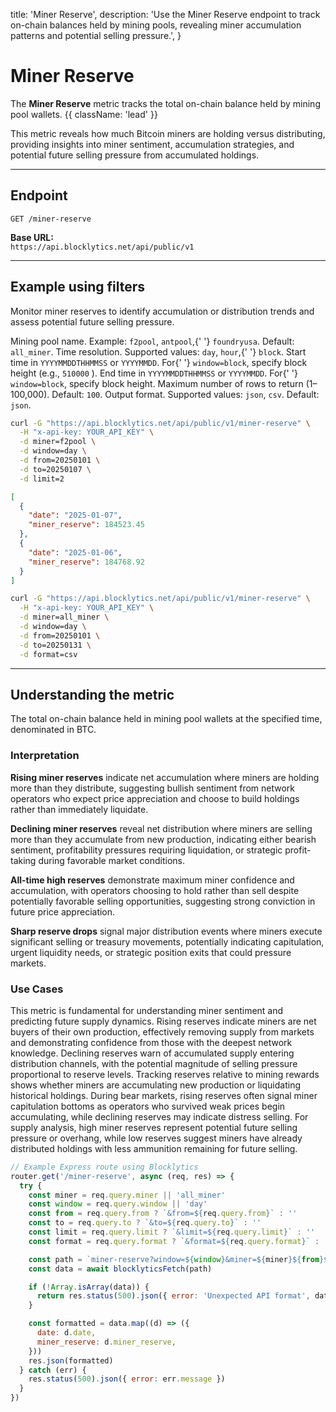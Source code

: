  title: 'Miner Reserve',
  description:
    'Use the Miner Reserve endpoint to track on-chain balances held by mining pools, revealing miner accumulation patterns and potential selling pressure.',
}

# Miner Reserve

The **Miner Reserve** metric tracks the total on-chain balance held by mining pool wallets. {{ className: 'lead' }}

This metric reveals how much Bitcoin miners are holding versus distributing, providing insights into miner sentiment, accumulation strategies, and potential future selling pressure from accumulated holdings.

---

## Endpoint

`GET /miner-reserve`

**Base URL:**  
`https://api.blocklytics.net/api/public/v1`

---

## Example using filters

<Row>
  <Col>

Monitor miner reserves to identify accumulation or distribution trends and assess potential future selling pressure.

<Properties>
  <Property name="miner" type="string">
    Mining pool name. Example: <code>f2pool</code>, <code>antpool</code>,{' '}
    <code>foundryusa</code>. Default: <code>all_miner</code>.
  </Property>
  <Property name="window" type="string">
    Time resolution. Supported values: <code>day</code>, <code>hour</code>,{' '}
    <code>block</code>.
  </Property>
  <Property name="from" type="string">
    Start time in <code>YYYYMMDDTHHMMSS</code> or <code>YYYYMMDD</code>. For{' '}
    <code>window=block</code>, specify block height (e.g., <code>510000</code>
    ).
  </Property>
  <Property name="to" type="string">
    End time in <code>YYYYMMDDTHHMMSS</code> or <code>YYYYMMDD</code>. For{' '}
    <code>window=block</code>, specify block height.
  </Property>
  <Property name="limit" type="integer">
    Maximum number of rows to return (1–100,000). Default: <code>100</code>.
  </Property>
  <Property name="format" type="string">
    Output format. Supported values: <code>json</code>, <code>csv</code>.
    Default: <code>json</code>.
  </Property>
</Properties>

  </Col>
  <Col>

```bash {title="Requesting Miner Reserve data"}
curl -G "https://api.blocklytics.net/api/public/v1/miner-reserve" \
  -H "x-api-key: YOUR_API_KEY" \
  -d miner=f2pool \
  -d window=day \
  -d from=20250101 \
  -d to=20250107 \
  -d limit=2
```

```json {title="Sample JSON response"}
[
  {
    "date": "2025-01-07",
    "miner_reserve": 184523.45
  },
  {
    "date": "2025-01-06",
    "miner_reserve": 184768.92
  }
]
```

```bash {title="Exporting as CSV"}
curl -G "https://api.blocklytics.net/api/public/v1/miner-reserve" \
  -H "x-api-key: YOUR_API_KEY" \
  -d miner=all_miner \
  -d window=day \
  -d from=20250101 \
  -d to=20250131 \
  -d format=csv
```

  </Col>
</Row>

---

## Understanding the metric

<Row>
  <Col>

<Properties>
  <Property name="miner_reserve" type="number">
    The total on-chain balance held in mining pool wallets at the specified
    time, denominated in BTC.
  </Property>
</Properties>

### Interpretation

**Rising miner reserves** indicate net accumulation where miners are holding more than they distribute, suggesting bullish sentiment from network operators who expect price appreciation and choose to build holdings rather than immediately liquidate.

**Declining miner reserves** reveal net distribution where miners are selling more than they accumulate from new production, indicating either bearish sentiment, profitability pressures requiring liquidation, or strategic profit-taking during favorable market conditions.

**All-time high reserves** demonstrate maximum miner confidence and accumulation, with operators choosing to hold rather than sell despite potentially favorable selling opportunities, suggesting strong conviction in future price appreciation.

**Sharp reserve drops** signal major distribution events where miners execute significant selling or treasury movements, potentially indicating capitulation, urgent liquidity needs, or strategic position exits that could pressure markets.

### Use Cases

This metric is fundamental for understanding miner sentiment and predicting future supply dynamics. Rising reserves indicate miners are net buyers of their own production, effectively removing supply from markets and demonstrating confidence from those with the deepest network knowledge. Declining reserves warn of accumulated supply entering distribution channels, with the potential magnitude of selling pressure proportional to reserve levels. Tracking reserves relative to mining rewards shows whether miners are accumulating new production or liquidating historical holdings. During bear markets, rising reserves often signal miner capitulation bottoms as operators who survived weak prices begin accumulating, while declining reserves may indicate distress selling. For supply analysis, high miner reserves represent potential future selling pressure or overhang, while low reserves suggest miners have already distributed holdings with less ammunition remaining for future selling.

  </Col>
  <Col>

```js {title="Node.js (Express) example"}
// Example Express route using Blocklytics
router.get('/miner-reserve', async (req, res) => {
  try {
    const miner = req.query.miner || 'all_miner'
    const window = req.query.window || 'day'
    const from = req.query.from ? `&from=${req.query.from}` : ''
    const to = req.query.to ? `&to=${req.query.to}` : ''
    const limit = req.query.limit ? `&limit=${req.query.limit}` : ''
    const format = req.query.format ? `&format=${req.query.format}` : ''

    const path = `miner-reserve?window=${window}&miner=${miner}${from}${to}${limit}${format}`
    const data = await blocklyticsFetch(path)

    if (!Array.isArray(data)) {
      return res.status(500).json({ error: 'Unexpected API format', data })
    }

    const formatted = data.map((d) => ({
      date: d.date,
      miner_reserve: d.miner_reserve,
    }))
    res.json(formatted)
  } catch (err) {
    res.status(500).json({ error: err.message })
  }
})
```

  </Col>
</Row>
